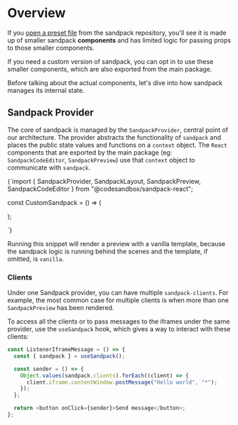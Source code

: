 
# Overview

If you [open a preset file](https://github.com/codesandbox/sandpack/blob/main/sandpack-react/src/presets/Sandpack.tsx) from the sandpack repository, you'll see it is made up
of smaller sandpack **components** and has limited logic for passing props to
those smaller components.

If you need a custom version of sandpack, you can opt in to use these smaller
components, which are also exported from the main package.

Before talking about the actual components, let's dive into how sandpack manages its internal state.

## Sandpack Provider

The core of sandpack is managed by the `SandpackProvider`, central point of our
architecture. The provider abstracts the functionality of `sandpack` and places
the public state values and functions on a `context` object. The `React`
components that are exported by the main package (eg: `SandpackCodeEditor`,
`SandpackPreview`) use that `context` object to communicate with `sandpack`.

<CodeBlock stack>
{`import { 
  SandpackProvider, 
  SandpackLayout, 
  SandpackPreview, 
  SandpackCodeEditor 
} from "@codesandbox/sandpack-react";

const CustomSandpack = () => (

<SandpackProvider template="vanilla" theme="auto">
  <SandpackLayout>
    <SandpackCodeEditor />
    <SandpackPreview />
  </SandpackLayout>
</SandpackProvider>
);

`}
</CodeBlock>

Running this snippet will render a preview with a vanilla template, because the sandpack logic is running behind
the scenes and the template, if omitted, is `vanilla`.

### Clients

Under one Sandpack provider, you can have multiple `sandpack-clients`. For example, the most common case for multiple clients is when more than one `SandpackPreview` has been rendered.

To access all the clients or to pass messages to the iframes under the same provider, use the `useSandpack` hook, which gives a way to interact with these clients:

```js
const ListenerIframeMessage = () => {
  const { sandpack } = useSandpack();

  const sender = () => {
    Object.values(sandpack.clients).forEach((client) => {
      client.iframe.contentWindow.postMessage("Hello world", "*");
    });
  };

  return <button onClick={sender}>Send message</button>;
};
```
